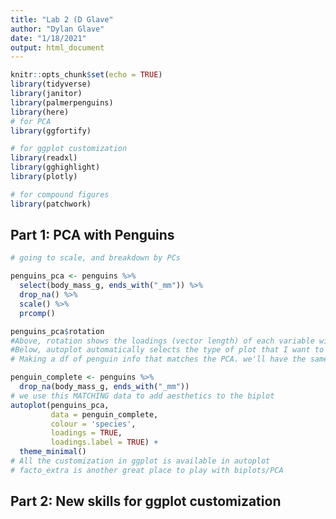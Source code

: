 ```yaml
---
title: "Lab 2 (D Glave"
author: "Dylan Glave"
date: "1/18/2021"
output: html_document
---
```


```r
knitr::opts_chunk$set(echo = TRUE)
library(tidyverse)
library(janitor)
library(palmerpenguins)
library(here)
# for PCA
library(ggfortify)

# for ggplot customization
library(readxl)
library(gghighlight)
library(plotly)

# for compound figures
library(patchwork)
```


## Part 1: PCA with Penguins

```r
# going to scale, and breakdown by PCs

penguins_pca <- penguins %>% 
  select(body_mass_g, ends_with("_mm")) %>% 
  drop_na() %>% 
  scale() %>% 
  prcomp()

penguins_pca$rotation
#Above, rotation shows the loadings (vector length) of each variable with each PC
#Below, autoplot automatically selects the type of plot that I want to make in ggplot. Since we've converted penguins_pca into a list for of PCs, it assumed we wnat a PCA biplot
# Making a df of penguin info that matches the PCA. we'll have the same observation set, but will ahve info like species.

penguin_complete <- penguins %>% 
  drop_na(body_mass_g, ends_with("_mm"))
# we use this MATCHING data to add aesthetics to the biplot
autoplot(penguins_pca, 
         data = penguin_complete,
         colour = 'species',
         loadings = TRUE,
         loadings.label = TRUE) +
  theme_minimal()
# All the customization in ggplot is available in autoplot
# facto_extra is another great place to play with biplots/PCA 
```

## Part 2: New skills for ggplot customization
